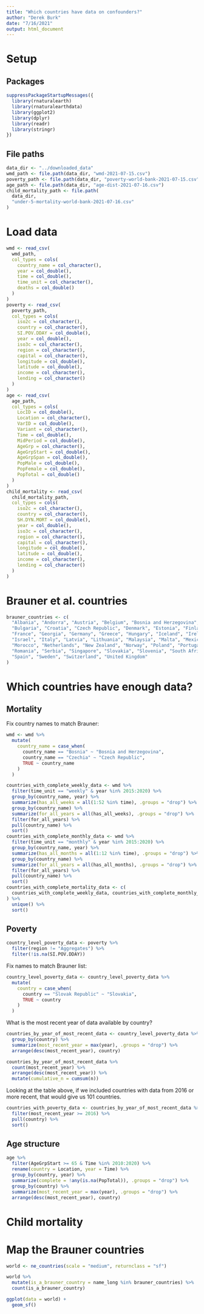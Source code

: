 ```yaml
---
title: "Which countries have data on confounders?"
author: "Derek Burk"
date: "7/16/2021"
output: html_document
---
```


# Setup

## Packages

```r
suppressPackageStartupMessages({
  library(rnaturalearth)
  library(rnaturalearthdata)
  library(ggplot2)
  library(dplyr)
  library(readr)
  library(stringr)
})
```


## File paths

```r
data_dir <- "../downloaded_data"
wmd_path <- file.path(data_dir, "wmd-2021-07-15.csv")
poverty_path <- file.path(data_dir, "poverty-world-bank-2021-07-15.csv")
age_path <- file.path(data_dir, "age-dist-2021-07-16.csv")
child_mortality_path <- file.path(
  data_dir, 
  "under-5-mortality-world-bank-2021-07-16.csv"
)
```


# Load data

```r
wmd <- read_csv(
  wmd_path,
  col_types = cols(
    country_name = col_character(),
    year = col_double(),
    time = col_double(),
    time_unit = col_character(),
    deaths = col_double()
  )
)
poverty <- read_csv(
  poverty_path,
  col_types = cols(
    iso2c = col_character(),
    country = col_character(),
    SI.POV.DDAY = col_double(),
    year = col_double(),
    iso3c = col_character(),
    region = col_character(),
    capital = col_character(),
    longitude = col_double(),
    latitude = col_double(),
    income = col_character(),
    lending = col_character()
  )
)
age <- read_csv(
  age_path,
  col_types = cols(
    LocID = col_double(),
    Location = col_character(),
    VarID = col_double(),
    Variant = col_character(),
    Time = col_double(),
    MidPeriod = col_double(),
    AgeGrp = col_character(),
    AgeGrpStart = col_double(),
    AgeGrpSpan = col_double(),
    PopMale = col_double(),
    PopFemale = col_double(),
    PopTotal = col_double()
  )
)
child_mortality <- read_csv(
  child_mortality_path,
  col_types = cols(
    iso2c = col_character(),
    country = col_character(),
    SH.DYN.MORT = col_double(),
    year = col_double(),
    iso3c = col_character(),
    region = col_character(),
    capital = col_character(),
    longitude = col_double(),
    latitude = col_double(),
    income = col_character(),
    lending = col_character()
  )
)
```

# Brauner et al. countries

```r
brauner_countries <- c(
  "Albania", "Andorra", "Austria", "Belgium", "Bosnia and Herzegovina", 
  "Bulgaria", "Croatia", "Czech Republic", "Denmark", "Estonia", "Finland", 
  "France", "Georgia", "Germany", "Greece", "Hungary", "Iceland", "Ireland", 
  "Israel", "Italy", "Latvia", "Lithuania", "Malaysia", "Malta", "Mexico", 
  "Morocco", "Netherlands", "New Zealand", "Norway", "Poland", "Portugal", 
  "Romania", "Serbia", "Singapore", "Slovakia", "Slovenia", "South Africa", 
  "Spain", "Sweden", "Switzerland", "United Kingdom"
)
```


# Which countries have enough data?

## Mortality

Fix country names to match Brauner:

```r
wmd <- wmd %>% 
  mutate(
    country_name = case_when(
      country_name == "Bosnia" ~ "Bosnia and Herzegovina",
      country_name == "Czechia" ~ "Czech Republic",
      TRUE ~ country_name
    )
  )
```

```r
countries_with_complete_weekly_data <- wmd %>% 
  filter(time_unit == "weekly" & year %in% 2015:2020) %>% 
  group_by(country_name, year) %>% 
  summarize(has_all_weeks = all(1:52 %in% time), .groups = "drop") %>% 
  group_by(country_name) %>% 
  summarize(for_all_years = all(has_all_weeks), .groups = "drop") %>% 
  filter(for_all_years) %>% 
  pull(country_name) %>% 
  sort()
countries_with_complete_monthly_data <- wmd %>% 
  filter(time_unit == "monthly" & year %in% 2015:2020) %>% 
  group_by(country_name, year) %>% 
  summarize(has_all_months = all(1:12 %in% time), .groups = "drop") %>% 
  group_by(country_name) %>% 
  summarize(for_all_years = all(has_all_months), .groups = "drop") %>% 
  filter(for_all_years) %>% 
  pull(country_name) %>% 
  sort()
countries_with_complete_mortality_data <- c(
  countries_with_complete_weekly_data, countries_with_complete_monthly_data
) %>% 
  unique() %>% 
  sort()
```


## Poverty

```r
country_level_poverty_data <- poverty %>% 
  filter(region != "Aggregates") %>% 
  filter(!is.na(SI.POV.DDAY)) 
```

Fix names to match Brauner list:

```r
country_level_poverty_data <- country_level_poverty_data %>% 
  mutate(
    country = case_when(
      country == "Slovak Republic" ~ "Slovakia",
      TRUE ~ country
    )
  )
```

What is the most recent year of data available by country?

```r
countries_by_year_of_most_recent_data <- country_level_poverty_data %>% 
  group_by(country) %>% 
  summarize(most_recent_year = max(year), .groups = "drop") %>% 
  arrange(desc(most_recent_year), country)
```


```r
countries_by_year_of_most_recent_data %>% 
  count(most_recent_year) %>% 
  arrange(desc(most_recent_year)) %>% 
  mutate(cumulative_n = cumsum(n))
```

Looking at the table above, if we included countries with data from 2016 or 
more recent, that would give us 101 countries.

```r
countries_with_poverty_data <- countries_by_year_of_most_recent_data %>% 
  filter(most_recent_year >= 2016) %>% 
  pull(country) %>% 
  sort()
```


## Age structure

```r
age %>% 
  filter(AgeGrpStart >= 65 & Time %in% 2010:2020) %>% 
  rename(country = Location, year = Time) %>% 
  group_by(country, year) %>% 
  summarize(complete = !any(is.na(PopTotal)), .groups = "drop") %>% 
  group_by(country) %>% 
  summarize(most_recent_year = max(year), .groups = "drop") %>% 
  arrange(desc(most_recent_year), country)
```



# Child mortality



# Map the Brauner countries


```r
world <- ne_countries(scale = "medium", returnclass = "sf")
```

```r
world %>% 
  mutate(is_a_brauner_country = name_long %in% brauner_countries) %>% 
  count(is_a_brauner_country)
```


```r
ggplot(data = world) +
  geom_sf()
```


